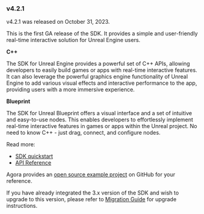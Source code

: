 <PlatformWrapper platform="unreal">

### v4.2.1

v4.2.1 was released on October 31, 2023.

This is the first GA release of the SDK. It provides a simple and user-friendly real-time interactive solution for Unreal Engine users.

**C++**

The SDK for Unreal Engine provides a powerful set of C++ APIs, allowing developers to easily build games or apps with real-time interactive features. It can also leverage the powerful graphics engine functionality of Unreal Engine to add various visual effects and interactive performance to the app, providing users with a more immersive experience.

**Blueprint**

The SDK for Unreal Blueprint offers a visual interface and a set of intuitive and easy-to-use nodes. This enables developers to effortlessly implement real-time interactive features in games or apps within the Unreal project. No need to know C++ - just drag, connect, and configure nodes.

Read more:

- [SDK quickstart](../get-started/get-started-sdk)
- [API Reference](/api-reference)

Agora provides an [open source example project](https://github.com/AgoraIO-Extensions/Agora-Unreal-RTC-SDK/tree/main/Agora-Unreal-SDK-CPP-Example) on GitHub for your reference.

If you have already integrated the 3.x version of the SDK and wish to upgrade to this version, please refer to [Migration Guide](../develop/migration-guide) for upgrade instructions.

</PlatformWrapper>